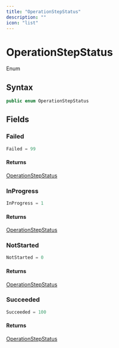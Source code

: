 ```yaml
---
title: "OperationStepStatus"
description: ""
icon: "list"
---
```


# OperationStepStatus

<Badge variant="outline">Enum</Badge>

## Syntax

```csharp
public enum OperationStepStatus
```

## Fields

### Failed

```csharp
Failed = 99
```

#### Returns

[OperationStepStatus](/api-reference/cloudnimble/blazoressentials/merlin/operationstepstatus)

### InProgress

```csharp
InProgress = 1
```

#### Returns

[OperationStepStatus](/api-reference/cloudnimble/blazoressentials/merlin/operationstepstatus)

### NotStarted

```csharp
NotStarted = 0
```

#### Returns

[OperationStepStatus](/api-reference/cloudnimble/blazoressentials/merlin/operationstepstatus)

### Succeeded

```csharp
Succeeded = 100
```

#### Returns

[OperationStepStatus](/api-reference/cloudnimble/blazoressentials/merlin/operationstepstatus)



